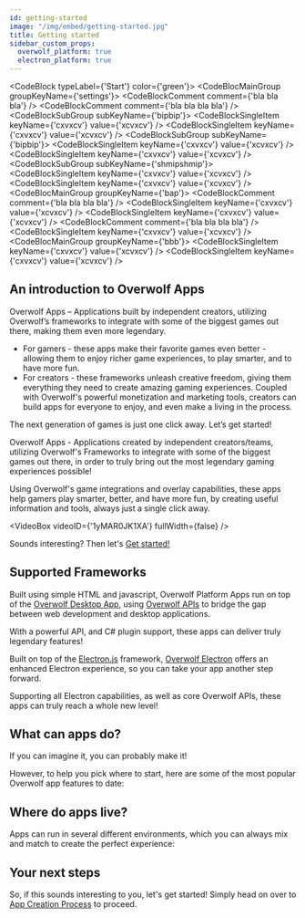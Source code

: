 ```yaml
---
id: getting-started
image: "/img/embed/getting-started.jpg"
title: Getting started
sidebar_custom_props:
  overwolf_platform: true
  electron_platform: true
---
```


<CodeBlock typeLabel={'Start'} color={'green'}>
  <CodeBlocMainGroup groupKeyName={'settings'}>
    <CodeBlockComment comment={'bla bla bla'} />
    <CodeBlockComment comment={'bla bla bla bla'} />
    <CodeBlockSubGroup subKeyName={'bipbip'}>
      <CodeBlockSingleItem keyName={'cxvxcv'} value={'xcvxcv'} />
      <CodeBlockSingleItem keyName={'cxvxcv'} value={'xcvxcv'} />
      <CodeBlockSubGroup subKeyName={'bipbip'}>
        <CodeBlockSingleItem keyName={'cxvxcv'} value={'xcvxcv'} />
        <CodeBlockSingleItem keyName={'cxvxcv'} value={'xcvxcv'} />
          <CodeBlockSubGroup subKeyName={'shmipshmip'}>
            <CodeBlockSingleItem keyName={'cxvxcv'} value={'xcvxcv'} />
            <CodeBlockSingleItem keyName={'cxvxcv'} value={'xcvxcv'} />
          </CodeBlockSubGroup>
      </CodeBlockSubGroup>
    </CodeBlockSubGroup>
  </CodeBlocMainGroup>
  <CodeBlocMainGroup groupKeyName={'bap'}>
    <CodeBlockComment comment={'bla bla bla bla'} />
    <CodeBlockSingleItem keyName={'cxvxcv'} value={'xcvxcv'} />
    <CodeBlockSingleItem keyName={'cxvxcv'} value={'xcvxcv'} />
    <CodeBlockComment comment={'bla bla bla bla'} />
    <CodeBlockSingleItem keyName={'cxvxcv'} value={'xcvxcv'} />
  </CodeBlocMainGroup>
    <CodeBlocMainGroup groupKeyName={'bbb'}>
      <CodeBlockSingleItem keyName={'cxvxcv'} value={'xcvxcv'} />
      <CodeBlockSingleItem keyName={'cxvxcv'} value={'xcvxcv'} />
  </CodeBlocMainGroup>
</CodeBlock>

## An introduction to Overwolf Apps

Overwolf Apps – Applications built by independent creators, utilizing Overwolf’s frameworks to integrate with some of the biggest games out there, making them even more legendary.

- For gamers - these apps make their favorite games even better - allowing them to enjoy richer game experiences, to play smarter, and to have more fun.
- For creators - these frameworks unleash creative freedom, giving them everything they need to create amazing gaming experiences.
Coupled with Overwolf's powerful monetization and marketing tools, creators can build apps for everyone to enjoy, and even make a living in the process.

<div className="center-text">

The next generation of games is just one click away. Let’s get started!

</div>

<SkipMe>
Overwolf Apps - Applications created by independent creators/teams, utilizing Overwolf's Frameworks to integrate with some of the biggest games out there,
in order to truly bring out the most legendary gaming experiences possible!

Using Overwolf's game integrations and overlay capabilities, these apps help gamers play smarter, better, and have more fun,
by creating useful information and tools, always just a single click away.
</SkipMe>

<VideoBox videoID={'1yMAR0JK1XA'} fullWidth={false} />

<SkipMe>

<div className="center-text">
    <p>Sounds interesting? Then let's <a href="getting-started/app-creation-basics" title="Get Started">Get started!</a></p>
</div>

</SkipMe>

## Supported Frameworks

<Tabs groupId="frameworks">
<TabItem value="overwolf-platform" label="Overwolf Platform">

Built using simple HTML and javascript, Overwolf Platform Apps run on top of the [Overwolf Desktop App](https://www.overwolf.com/appstore/), using [Overwolf APIs](/api) to bridge the gap between
web development and desktop applications.

With a powerful API, and C# plugin support, these apps can deliver truly legendary features!

</TabItem>
<TabItem value="electron-platform" label="Overwolf Electron">

Built on top of the [Electron.js](https://www.electronjs.org/) framework, [Overwolf Electron](/tools/ow-electron) offers an enhanced Electron experience,
so you can take your app another step forward.

Supporting all Electron capabilities, as well as core Overwolf APIs, these apps can truly reach a whole new level!

</TabItem>
</Tabs>

## What can apps do?

If you can imagine it, you can probably make it!

However, to help you pick where to start, here are some of the most popular Overwolf app features to date:


<AppsDoList />

## Where do apps live?

Apps can run in several different environments, which you can always mix and match to create the perfect experience:

<AppsLiveList />

## Your next steps

So, if this sounds interesting to you, let's get started! Simply head on over to [App Creation Process](getting-started/app-creation-process) to proceed.